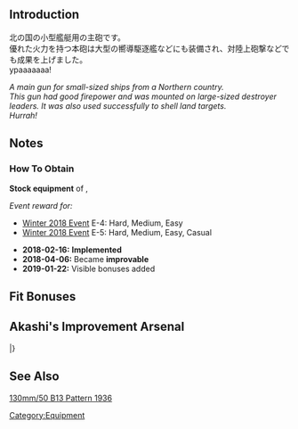 {{EquipmentInfo|282}}

==Introduction==
北の国の小型艦艇用の主砲です。<br>優れた火力を持つ本砲は大型の嚮導駆逐艦などにも装備され、対陸上砲撃などでも成果を上げました。<br>
урааааааа!

''A main gun for small-sized ships from a Northern country.''<br>
''This gun had good firepower and was mounted on large-sized destroyer leaders. It was also used successfully to shell land targets.''<br>
''Hurrah!''

==Notes==
<div class="mw-collapsible"><h3>How To Obtain</h3>
<div class="mw-collapsible-content">
'''Stock equipment''' of {{Ship/Link|Tashkent Kai}}, {{Ship/Link|Tashkent}}

''Event reward for:''
* [[Winter 2018 Event]] E-4: Hard, Medium, Easy
* [[Winter 2018 Event]] E-5: Hard, Medium, Easy, Casual

</div></div>


<div class="mw-collapsible><h3>Updates History</h3>
<div class="mw-collapsible-content>
* '''2018-02-16:''' '''Implemented'''
* '''2018-04-06:''' Became '''improvable'''
* '''2019-01-22:''' Visible bonuses added
</div></div>

==Fit Bonuses==
{{:130mm B-13 Twin Gun Mount/Bonuses}}

==Akashi's Improvement Arsenal==
{{AkashiWorkshop}}
{{AkashiWorkshopLine
|Name=130mm B-13 Twin Gun Mount
|ItemType=RedGunLight
|Fuel=40
|Ammo=90
|Steel=190
|Baux=50
|Mats0-5=8/9
|Mats6-9=9/13
|Mats10=-
|Screws0-5=5/6
|Screws6-9=7/9
|Screws10=-
|EquipConsume0-5=3x{{RedGunLight|12.7cm Twin Gun Mount}}
|EquipConsume6-9=4x{{RedGunMedium|14cm Single Gun Mount}}
|EquipConsume10=-
|Sun=✓
|Mon=✓
|Tue=✓
|Wed=✓
|Thu=✓
|Fri=✓
|Sat=✓
|2ndShip=[[Tashkent]]
}}
|}

==See Also==
[[wikipedia:130_mm/50_B13_Pattern_1936|130mm/50 B13 Pattern 1936]]

{{Equipmentlist}}
[[Category:Equipment]]